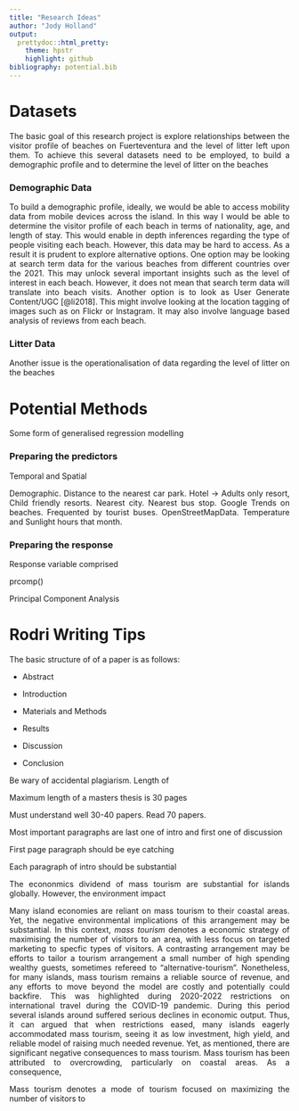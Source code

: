 ```yaml
---
title: "Research Ideas"
author: "Jody Holland"
output:
  prettydoc::html_pretty:
    theme: hpstr
    highlight: github
bibliography: potential.bib
---
```


```{=html}
<style>
body {
text-align: justify}
</style>
```
# Datasets

The basic goal of this research project is explore relationships between the visitor profile of beaches on Fuerteventura and the level of litter left upon them. To achieve this several datasets need to be employed, to build a demographic profile and to determine the level of litter on the beaches

### Demographic Data

To build a demographic profile, ideally, we would be able to access mobility data from mobile devices across the island. In this way I would be able to determine the visitor profile of each beach in terms of nationality, age, and length of stay. This would enable in depth inferences regarding the type of people visiting each beach. However, this data may be hard to access. As a result it is prudent to explore alternative options. One option may be looking at search term data for the various beaches from different countries over the 2021. This may unlock several important insights such as the level of interest in each beach. However, it does not mean that search term data will translate into beach visits. Another option is to look as User Generate Content/UGC [@li2018]. This might involve looking at the location tagging of images such as on Flickr or Instagram. It may also involve language based analysis of reviews from each beach.

### Litter Data

Another issue is the operationalisation of data regarding the level of litter on the beaches

# Potential Methods

Some form of generalised regression modelling

### Preparing the predictors

Temporal and Spatial

Demographic. Distance to the nearest car park. Hotel -\> Adults only resort, Child friendly resorts. Nearest city. Nearest bus stop. Google Trends on beaches. Frequented by tourist buses. OpenStreetMapData. Temperature and Sunlight hours that month.

### Preparing the response

Response variable comprised

prcomp()

Principal Component Analysis

# Rodri Writing Tips

The basic structure of of a paper is as follows:

-   Abstract

-   Introduction

-   Materials and Methods

-   Results

-   Discussion

-   Conclusion

Be wary of accidental plagiarism. Length of

Maximum length of a masters thesis is 30 pages

Must understand well 30-40 papers. Read 70 papers.

Most important paragraphs are last one of intro and first one of discussion

First page paragraph should be eye catching

Each paragraph of intro should be substantial

The econonmics dividend of mass tourism are substantial for islands globally. However, the environment impact

Many island economies are reliant on mass tourism to their coastal areas. Yet, the negative environmental implications of this arrangement may be substantial. In this context, *mass tourism* denotes a economic strategy of maximising the number of visitors to an area, with less focus on targeted marketing to specfic types of visitors. A contrasting arrangement may be efforts to tailor a tourism arrangement a small number of high spending wealthy guests, sometimes refereed to "alternative-tourism". Nonetheless, for many islands, mass tourism remains a reliable source of revenue, and any efforts to move beyond the model are costly and potentially could backfire. This was highlighted during 2020-2022 restrictions on international travel during the COVID-19 pandemic. During this period several islands around suffered serious declines in economic output. Thus, it can argued that when restrictions eased, many islands eagerly accommodated mass tourism, seeing it as low investment, high yield, and reliable model of raising much needed revenue. Yet, as mentioned, there are significant negative consequences to mass tourism. Mass tourism has been attributed to overcrowding, particularly on coastal areas. As a consequence,

Mass tourism denotes a mode of tourism focused on maximizing the number of visitors to
